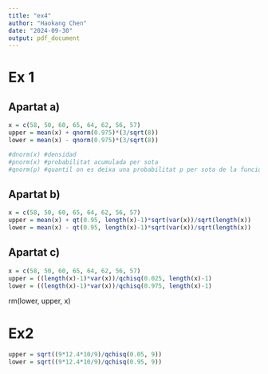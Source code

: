 ```yaml
---
title: "ex4"
author: "Haokang Chen"
date: "2024-09-30"
output: pdf_document
---
```

# Ex 1
## Apartat a)

```r
x = c(58, 50, 60, 65, 64, 62, 56, 57)
upper = mean(x) + qnorm(0.975)*(3/sqrt(8))
lower = mean(x) - qnorm(0.975)*(3/sqrt(8))

#dnorm(x) #densidad
#pnorm(x) #probabilitat acumulada per sota
#qnorm(p) #quantil on es deixa una probabilitat p per sota de la funció de probabilitat acumulada
```

## Apartat b) 

```r
x = c(58, 50, 60, 65, 64, 62, 56, 57)
upper = mean(x) + qt(0.95, length(x)-1)*sqrt(var(x))/sqrt(length(x))
lower = mean(x) - qt(0.95, length(x)-1)*sqrt(var(x))/sqrt(length(x))
```

## Apartat c)
```r
x = c(58, 50, 60, 65, 64, 62, 56, 57)
upper = ((length(x)-1)*var(x))/qchisq(0.025, length(x)-1)
lower = ((length(x)-1)*var(x))/qchisq(0.975, length(x)-1)

```

rm(lower, upper, x)

# Ex2
```r
upper = sqrt((9*12.4*10/9)/qchisq(0.05, 9))
lower = sqrt((9*12.4*10/9)/qchisq(0.95, 9))
```
